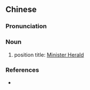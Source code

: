 {{also|大鸿胪}}
==Chinese==
{{zh-forms|s=大鸿胪}}

===Pronunciation===
{{zh-pron
|m=dàhónglú
|cat=n
}}

===Noun===
{{zh-noun}}

# {{lb|zh|archaic}} position title: [[w:Government of the Han Dynasty|Minister Herald]]

===References===
* {{pedialite|Government of the Han Dynasty}}